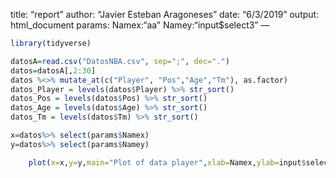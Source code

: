 title: "report"
author: "Javier Esteban Aragoneses"
date: "6/3/2019"
output: html_document
params: 
 Namex:"aa"
 Namey:"input$select3"
---
```r
library(tidyverse)

datosA=read.csv("DatosNBA.csv", sep=";", dec=".")
datos=datosA[,2:30]
datos %<>% mutate_at(c("Player", "Pos","Age","Tm"), as.factor)
datos_Player = levels(datos$Player) %>% str_sort()
datos_Pos = levels(datos$Pos) %>% str_sort()
datos_Age = levels(datos$Age) %>% str_sort()
datos_Tm = levels(datos$Tm) %>% str_sort()
```




```r
x=datos%>% select(params$Namex)
y=datos%>% select(params$Namey)

    plot(x=x,y=y,main="Plot of data player",xlab=Namex,ylab=input$select3,col = "#00AFBB")
```

